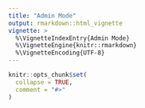 ```yaml
---
title: "Admin Mode"
output: rmarkdown::html_vignette
vignette: >
  %\VignetteIndexEntry{Admin Mode}
  %\VignetteEngine{knitr::rmarkdown}
  %\VignetteEncoding{UTF-8}
---
```


```r
knitr::opts_chunk$set(
  collapse = TRUE,
  comment = "#>"
)
```
